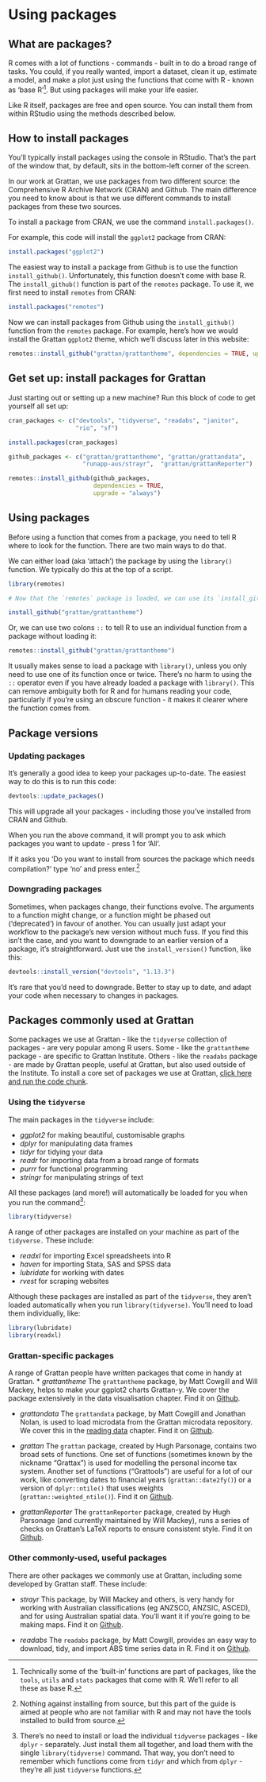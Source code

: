# Using packages {#packages}

## What are packages? 

R comes with a lot of functions - commands - built in to do a broad range of tasks. You could, if you really wanted, import a dataset, clean it up, estimate a model, and make a plot just using the functions that come with R - known as 'base R'^[Technically some of the 'built-in' functions are part of packages, like the `tools`, `utils` and `stats` packages that come with R. We'll refer to all these as base R.]. But using packages will make your life easier.

Like R itself, packages are free and open source. You can install them from within RStudio using the methods described below.

## How to install packages {#install-packages}

You'll typically install packages using the console in RStudio. That's the part of the window that, by default, sits in the bottom-left corner of the screen.

In our work at Grattan, we use packages from two different source: the Comprehensive R Archive Network (CRAN) and Github. The main difference you need to know about is that we use different commands to install packages from these two sources.

To install a package from CRAN, we use the command `install.packages()`.

For example, this code will install the `ggplot2` package from CRAN:

```r
install.packages("ggplot2")
```

The easiest way to install a package from Github is to use the function `install_github()`. Unfortunately, this function doesn't come with base R. The `install_github()` function is part of the `remotes` package. To use it, we first need to install `remotes` from CRAN:

```r
install.packages("remotes")
```

Now we can install packages from Github using the `install_github()` function from the `remotes` package. For example, here's how we would install the Grattan `ggplot2` theme, which we'll discuss later in this website:

```r
remotes::install_github("grattan/grattantheme", dependencies = TRUE, upgrade = "always")
```

## Get set up: install packages for Grattan {#install-grattan-packages}

Just starting out or setting up a new machine? Run this block of code to get yourself all set up:

```r
cran_packages <- c("devtools", "tidyverse", "readabs", "janitor", 
                   "rio", "sf")

install.packages(cran_packages)

github_packages <- c("grattan/grattantheme", "grattan/grattandata",
                     "runapp-aus/strayr",  "grattan/grattanReporter")

remotes::install_github(github_packages,
                        dependencies = TRUE,
                        upgrade = "always")

```

## Using packages

Before using a function that comes from a package, you need to tell R where to look for the function. There are two main ways to do that. 

We can either load (aka 'attach') the package by using the `library()` function. We typically do this at the top of a script.

```r
library(remotes)

# Now that the `remotes` package is loaded, we can use its `install_github()` function:

install_github("grattan/grattantheme")
```

Or, we can use two colons `::` to tell R to use an individual function from a package without loading it:

```r
remotes::install_github("grattan/grattantheme")
```

It usually makes sense to load a package with `library()`, unless you only need to use one of its function once or twice. There's no harm to using the `::` operator even if you have already loaded a package with `library()`. This can remove ambiguity both for R and for humans reading your code, particularly if you're using an obscure function - it makes it clearer where the function comes from.

## Package versions

### Updating packages

It's generally a good idea to keep your packages up-to-date. The easiest way to do this is to run this code:

```r
devtools::update_packages()
```

This will upgrade all your packages - including those you've installed from CRAN and Github. 

When you run the above command, it will prompt you to ask which packages you want to update - press 1 for 'All'. 

If it asks you 'Do you want to install from sources the package which needs compilation?' type 'no' and press enter.^[Nothing against installing from source, but this part of the guide is aimed at people who are not familiar with R and may not have the tools installed to build from source.]

### Downgrading packages 

Sometimes, when packages change, their functions evolve. The arguments to a function might change, or a function might be phased out ('deprecated') in favour of another. You can usually just adapt your workflow to the package's new version without much fuss. If you find this isn't the case, and you want to downgrade to an earlier version of a package, it's straightforward. Just use the `install_version()` function, like this:

```r
devtools::install_version("devtools", "1.13.3")
```

It's rare that you'd need to downgrade. Better to stay up to date, and adapt your code when necessary to changes in packages.


## Packages commonly used at Grattan

Some packages we use at Grattan - like the `tidyverse` collection of packages - are very popular among R users. Some - like the `grattantheme` package - are specific to Grattan Institute. Others - like the `readabs` package - are made by Grattan people, useful at Grattan, but also used outside of the Institute. To install a core set of packages we use at Grattan, [click here and run the code chunk](#install-grattan-packages).

### Using the `tidyverse`

The main packages in the `tidyverse` include:

* *ggplot2* for making beautiful, customisable graphs
* *dplyr* for manipulating data frames
* *tidyr* for tidying your data
* *readr* for importing data from a broad range of formats
* *purrr* for functional programming
* *stringr* for manipulating strings of text

All these packages (and more!) will automatically be loaded for you when you run the command^[There's no need to install or load the individual `tidyverse` packages - like `dplyr` - separately. Just install them all together, and load them with the single `library(tidyverse)` command. That way, you don't need to remember which functions come from `tidyr` and which from `dplyr` - they're all just `tidyverse` functions.]:

```r
library(tidyverse)
```

A range of other packages are installed on your machine as part of the `tidyverse.` These include:

* *readxl* for importing Excel spreadsheets into R
* *haven* for importing Stata, SAS and SPSS data
* *lubridate* for working with dates
* *rvest* for scraping websites

Although these packages are installed as part of the `tidyverse`, they aren't loaded automatically when you run `library(tidyverse)`. You'll need to load them individually, like:

```r
library(lubridate)
library(readxl)
```


### Grattan-specific packages {#grattan-specific-packages}

A range of Grattan people have written packages that come in handy at Grattan. 
* *grattantheme* The `grattantheme` package, by Matt Cowgill and Will Mackey, helps to make your ggplot2 charts Grattan-y. We cover the package extensively in the data visualisation chapter. Find it on [Github](https://github.com/grattan/grattantheme).

* *grattandata* The `grattandata` package, by Matt Cowgill and Jonathan Nolan, is used to load microdata from the Grattan microdata repository. We cover this in the [reading data](#reading-data) chapter. Find it on [Github](https://github.com/grattan/grattandata).

* *grattan* The `grattan` package, created by Hugh Parsonage, contains two broad sets of functions. One set of functions (sometimes known by the nickname "Grattax") is used for modelling the personal income tax system. Another set of functions ("Grattools") are useful for a lot of our work, like converting dates to financial years (`grattan::date2fy()`) or a version of `dplyr::ntile()` that uses weights (`grattan::weighted_ntile()`).  Find it on [Github](https://github.com/hughparsonage/grattan).

* *grattanReporter* The `grattanReporter` package, created by Hugh Parsonage (and currently maintained by Will Mackey), runs a series of checks on Grattan's LaTeX reports to ensure consistent style. Find it on [Github](https://github.com/grattan/grattanreporter).

### Other commonly-used, useful packages

There are other packages we commonly use at Grattan, including some developed by Grattan staff. These include:

* *strayr* This package, by Will Mackey and others, is very handy for working with Australian classifications (eg ANZSCO, ANZSIC, ASCED), and for using Australian spatial data. You'll want it if you're going to be making maps.  Find it on [Github](https://github.com/runapp-aus/strayr).

* *readabs* The `readabs` package, by Matt Cowgill, provides an easy way to download, tidy, and import ABS time series data in R. Find it on [Github](https://github.com/mattcowgill/readabs).

